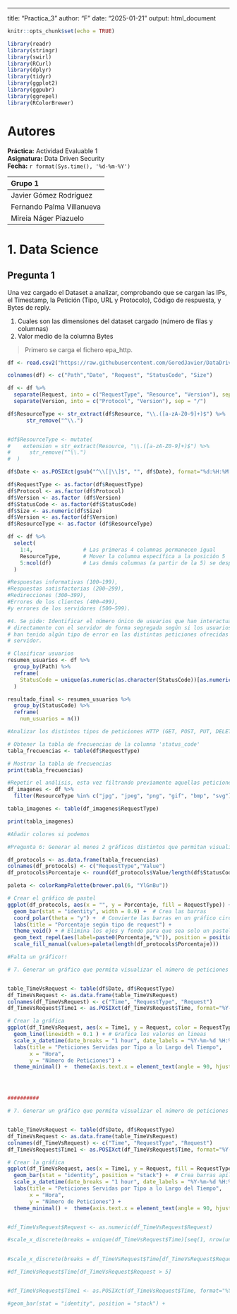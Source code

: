 ------------------------------------------------------------------------

title: "Practica_3" author: "F" date: "2025-01-21" output: html_document

```r
knitr::opts_chunk$set(echo = TRUE)
```

```r

library(readr)
library(stringr)
library(swirl)
library(RCurl)
library(dplyr)
library(tidyr)
library(ggplot2)
library(ggpubr)
library(ggrepel)
library(RColorBrewer)

```

# Autores

**Práctica:** Actividad Evaluable 1\
**Asignatura:** Data Driven Security\
**Fecha:** `r format(Sys.time(), '%d-%m-%Y')`

| Grupo 1                   |
|:--------------------------|
| Javier Gómez Rodríguez    |
| Fernando Palma Villanueva |
| Mireia Náger Piazuelo     |

# 1. Data Science

## Pregunta 1

Una vez cargado el Dataset a analizar, comprobando que se cargan las IPs, el Timestamp, la Petición (Tipo, URL y Protocolo), Código de respuesta, y Bytes de reply.

1.  Cuales son las dimensiones del dataset cargado (número de filas y columnas)
2.  Valor medio de la columna Bytes

> Primero se carga el fichero epa_http.

```r

df <- read.csv2("https://raw.githubusercontent.com/GoredJavier/DataDrivenSecurity/refs/heads/main/epa-http.csv", sep=' ', header=FALSE)

colnames(df) <- c("Path","Date", "Request", "StatusCode", "Size")

df <- df %>%
  separate(Request, into = c("RequestType", "Resource", "Version"), sep = " ") %>%
  separate(Version, into = c("Protocol", "Version"), sep = "/") 

df$ResourceType <- str_extract(df$Resource, "\\.([a-zA-Z0-9]+)$") %>% 
      str_remove("^\\.")


#df$ResourceType <- mutate(
#    extension = str_extract(Resource, "\\.([a-zA-Z0-9]+)$") %>% 
#      str_remove("^\\.")
#  )

df$Date <- as.POSIXct(gsub("^\\[|\\]$", "", df$Date), format="%d:%H:%M:%S")

df$RequestType <- as.factor(df$RequestType)
df$Protocol <- as.factor(df$Protocol)
df$Version <- as.factor (df$Version)
df$StatusCode <- as.factor(df$StatusCode)
df$Size <- as.numeric(df$Size)
df$Version <- as.factor(df$Version)
df$ResourceType <- as.factor (df$ResourceType)

df <- df %>%
  select(
    1:4,                # Las primeras 4 columnas permanecen igual
    ResourceType,       # Mover la columna específica a la posición 5
    5:ncol(df)          # Las demás columnas (a partir de la 5) se desplazan hacia la derecha
  )

```

```r

#Respuestas informativas (100–199),
#Respuestas satisfactorias (200–299),
#Redirecciones (300–399),
#Errores de los clientes (400–499),
#y errores de los servidores (500–599).

#4. Se pide: Identificar el número único de usuarios que han interactuado
# directamente con el servidor de forma segregada según si los usuarios
# han tenido algún tipo de error en las distintas peticiones ofrecidas por el
# servidor.

# Clasificar usuarios
resumen_usuarios <- df %>%
  group_by(Path) %>%
  reframe(
    StatusCode = unique(as.numeric(as.character(StatusCode))[as.numeric(as.character(StatusCode)) >= 400])
  ) 

resultado_final <- resumen_usuarios %>%
  group_by(StatusCode) %>%
  reframe(
    num_usuarios = n())

```

```r

#Analizar los distintos tipos de peticiones HTTP (GET, POST, PUT, DELETE) gestionadas por el servidor, identificando la frecuencia de cada una de estas.

# Obtener la tabla de frecuencias de la columna 'status_code'
tabla_frecuencias <- table(df$RequestType)

# Mostrar la tabla de frecuencias
print(tabla_frecuencias)

#Repetir el análisis, esta vez filtrando previamente aquellas peticiones correspondientes a recursos ofrecidos de tipo imagen.
df_imagenes <- df %>%
  filter(ResourceType %in% c("jpg", "jpeg", "png", "gif", "bmp", "svg"))

tabla_imagenes <- table(df_imagenes$RequestType)

print(tabla_imagenes)

```

```r

#Añadir colores si podemos

#Pregunta 6: Generar al menos 2 gráficos distintos que permitan visualizar alguna característica relevante de los datos analizados.Estos deberán representar por lo menos 1 o 2 variables diferentes del data frame. Describid el gráfico e indicad cualquier observación destacable que se pueda apreciar gracias a la representación gráfica.

df_protocols <- as.data.frame(tabla_frecuencias)
colnames(df_protocols) <- c("RequestType","Value")
df_protocols$Porcentaje <- round(df_protocols$Value/length(df$StatusCode)*100,1)

paleta <- colorRampPalette(brewer.pal(6, "YlGnBu"))

# Crear el gráfico de pastel
ggplot(df_protocols, aes(x = "", y = Porcentaje, fill = RequestType)) +
  geom_bar(stat = "identity", width = 0.9) +  # Crea las barras
  coord_polar(theta = "y") +  # Convierte las barras en un gráfico circular
  labs(title = "Porcentaje según tipo de request") +
  theme_void() + # Elimina los ejes y fondo para que sea solo un pastel
  geom_text_repel(aes(label=paste0(Porcentaje,"%")), position = position_stack(vjust = 0.5)) + 
  scale_fill_manual(values=paleta(length(df_protocols$Porcentaje)))

#Falta un gráfico!!


```

```r

# 7. Generar un gráfico que permita visualizar el número de peticiones servidas a lo largo del tiempo.


table_TimeVsRequest <- table(df$Date, df$RequestType)
df_TimeVsRequest <- as.data.frame(table_TimeVsRequest)
colnames(df_TimeVsRequest) <- c("Time", "RequestType", "Request")
df_TimeVsRequest$Time1 <- as.POSIXct(df_TimeVsRequest$Time, format="%Y-%m-%d %H:%M:%S")  # Se convierte la columna time en formato de fecha y hora

# Crear la gráfica
ggplot(df_TimeVsRequest, aes(x = Time1, y = Request, color = RequestType )) +
  geom_line(linewidth = 0.1 ) + # Grafica los valores en lineas
  scale_x_datetime(date_breaks = "1 hour", date_labels = "%Y-%m-%d %H:%M:%S") +  # Mostrar cada hora
  labs(title = "Peticiones Servidas por Tipo a lo Largo del Tiempo",
       x = "Hora",
       y = "Número de Peticiones") +
  theme_minimal() +  theme(axis.text.x = element_text(angle = 90, hjust = 1)) # Rotar etiquetas 90 grados




##########


```


```r

# 7. Generar un gráfico que permita visualizar el número de peticiones servidas a lo largo del tiempo.


table_TimeVsRequest <- table(df$Date, df$RequestType)
df_TimeVsRequest <- as.data.frame(table_TimeVsRequest)
colnames(df_TimeVsRequest) <- c("Time", "RequestType", "Request")
df_TimeVsRequest$Time1 <- as.POSIXct(df_TimeVsRequest$Time, format="%Y-%m-%d %H:%M:%S") # Se convierte la columna time en formato de fecha y hora

# Crear la gráfica
ggplot(df_TimeVsRequest, aes(x = Time1, y = Request, fill = RequestType )) +
  geom_bar(stat = "identity", position = "stack") +  # Crea barras apiladas
  scale_x_datetime(date_breaks = "1 hour", date_labels = "%Y-%m-%d %H:%M:%S") +  # Mostrar cada hora
  labs(title = "Peticiones Servidas por Tipo a lo Largo del Tiempo",
       x = "Hora",
       y = "Número de Peticiones") +
  theme_minimal() +  theme(axis.text.x = element_text(angle = 90, hjust = 1)) # Rotar etiquetas 90 grados



```




```r


#df_TimeVsRequest$Request <- as.numeric(df_TimeVsRequest$Request)

#scale_x_discrete(breaks = unique(df_TimeVsRequest$Time)[seq(1, nrow(unique(df_TimeVsRequest)), by = 500)]) + # Mostrar 1 de cada 10 fechas
  

#scale_x_discrete(breaks = df_TimeVsRequest$Time[df_TimeVsRequest$Request > 10]) +   

#df_TimeVsRequest$Time[df_TimeVsRequest$Request > 5]


#df_TimeVsRequest$Time1 <- as.POSIXct(df_TimeVsRequest$Time, format="%Y-%m-%d %H:%M:%S")

#geom_bar(stat = "identity", position = "stack") +
  
  
```


